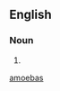 {{also|amoebas|amöbas}}

==English==

===Noun===
{{head|en|noun form}}

# {{plural of|en|amœba}}

[[Category:English terms spelled with Œ|amoebas]]